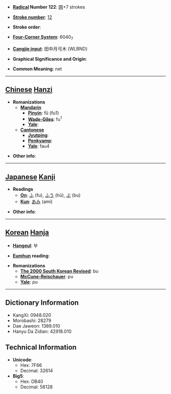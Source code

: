* '''[[Wiktionary:Chinese radical index| Radical]] Number 122''': [[Wiktionary:Chinese radical index 网|网]]+7 strokes

* '''[[Wiktionary:Chinese total strokes index|Stroke number]]''': [[Wiktionary:Chinese total strokes index 12|12]]

* '''Stroke order''': 

* '''[[Wiktionary:Chinese four corner index|Four-Corner System]]''': 6040<sub>7</sub>

* '''[[Wiktionary:Chinese Cangjie index|Cangjie input]]''': 田中月弓木 (WLBND)

* '''Graphical Significance and Origin''': 

* '''Common Meaning''': net

----

== [[Chinese]] [[Hanzi]] ==

* '''Romanizations'''
** '''[[Mandarin]]'''
*** '''[[Pinyin]]''': fū (fu1)
*** '''[[Wade-Giles]]''': fu<sup>1</sup>
*** '''[[Yale]]''': 
** '''[[Cantonese]]'''
*** '''[[Jyutping]]''':
*** '''[[Penkyamp]]''': 
*** '''[[Yale]]''': fau4

* '''Other info''': 

----

== [[Japanese]] [[Kanji]] ==

* '''Readings'''
** '''[[On]]''': [[ふ]] (fu), [[ふう]] (hū), [[ぶ]] (bu)
** '''[[Kun]]''': [[あみ]] (ami)

* '''Other info''':  

----

== [[Korean]] [[Hanja]] ==

* '''[[Hangeul]]''': 부

* '''[[Eumhun]] reading''': 

* '''Romanizations'''
** '''[[The 2000 South Korean Revised Romanization|The 2000 South Korean Revised]]''': bu
** '''[[McCune-Reischauer]]''': pu
** '''[[Yale]]''': pu

----

== Dictionary Information ==

* KangXi: 0948.020
* Morobashi: 28279
* Dae Jaweon: 1389.010
* Hanyu Da Zidian: 42918.010

== Technical Information ==

* '''Unicode''':
** Hex: 7F66
** Decimal: 32614
* '''Big5''':
** Hex: DB40
** Decimal: 56128
